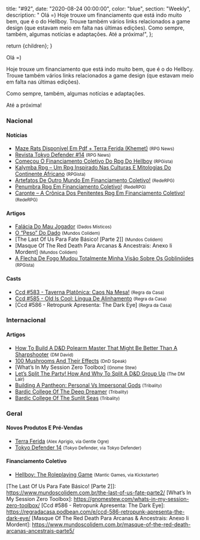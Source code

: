 
  title: "#92",
  date: "2020-08-24 00:00:00",
  color: "blue",
  section: "Weekly",
  description:
    "    Olá =)    Hoje trouxe um financiamento que está indo muito bem, que é o do Hellboy. Trouxe também vários links relacionados a game design (que estavam meio em falta nas últimas edições).    Como sempre, também, algumas notícias e adaptações.    Até a próxima!",
};

  return <InternalLayout meta={meta}>{children}</InternalLayout>;
}

Olá =)

Hoje trouxe um financiamento que está indo muito bem, que é o do Hellboy. Trouxe também vários links relacionados a game design (que estavam meio em falta nas últimas edições).

Como sempre, também, algumas notícias e adaptações.

Até a próxima!

### Nacional

#### Notícias

- [Maze Rats Disponível Em Pdf + Terra Ferida (Khemet)] <small>(RPG News)</small>
- [Revista Tokyo Defender #14] <small>(RPG News)</small>
- [Começou O Financiamento Coletivo Do Rpg Do Hellboy] <small>(RPGista)</small>
- [Kalymba Rpg – Um Rpg Inspirado Nas Culturas E Mitologias Do Continente Africano] <small>(RPGista)</small>
- [Artefatos De Outro Mundo Em Financiamento Coletivo!] <small>(RedeRPG)</small>
- [Penumbra Rpg Em Financiamento Coletivo!] <small>(RedeRPG)</small>
- [Caronte – A Crônica Dos Penitentes Rpg Em Financiamento Coletivo!] <small>(RedeRPG)</small>

#### Artigos

- [Falácia Do Mau Jogador] <small>(Dados Místicos)</small>
- [O “Peso” Do Dado] <small>(Mundos Colidem)</small>
- [The Last Of Us Para Fate Básico! [Parte 2]] <small>(Mundos Colidem)</small>
- [Masque Of The Red Death Para Arcanas &amp; Ancestrais: Anexo Ii Mordent] <small>(Mundos Colidem)</small>
- [A Flecha De Fogo Mudou Totalmente Minha Visão Sobre Os Goblinóides] <small>(RPGista)</small>

#### Casts

- [Ccd #583 - Taverna Platônica: Caos Na Mesa!] <small>(Regra da Casa)</small>
- [Ccd #585 - Old Is Cool: Língua De Alinhamento] <small>(Regra da Casa)</small>
- [Ccd #586 - Retropunk Apresenta: The Dark Eye] <small>(Regra da Casa)</small>

### Internacional

#### Artigos

- [How To Build A D&amp;D Polearm Master That Might Be Better Than A Sharpshooter] <small>(DM David)</small>
- [100 Mushrooms And Their Effects] <small>(DnD Speak)</small>
- [What’s In My Session Zero Toolbox] <small>(Gnome Stew)</small>
- [Let’s Split The Party! How And Why To Split A D&amp;D Group Up] <small>(The DM Lair)</small>
- [Building A Pantheon: Personal Vs Impersonal Gods] <small>(Tribality)</small>
- [Bardic College Of The Deep Dreamer] <small>(Tribality)</small>
- [Bardic College Of The Sunlit Seas] <small>(Tribality)</small>

### Geral

#### Novos Produtos E Pré-Vendas

- [Terra Ferida] <small>(Alex Aprigio, via Gentle Ogre)</small>
- [Tokyo Defender 14] <small>(Tokyo Defender, via Tokyo Defender)</small>

#### Financiamento Coletivo

- [Hellboy: The Roleplaying Game] <small>(Mantic Games, via Kickstarter)</small>

[artefatos de outro mundo em financiamento coletivo!]: https://www.rederpg.com.br/2020/08/22/artefatos-de-outro-mundo-em-financiamento-coletivo/
[maze rats disponível em pdf + terra ferida (khemet)]: https://newsrpg.wordpress.com/2020/08/22/maze-rats-disponivel-em-pdf-terra-ferida-khemet/
[terra ferida]: https://gentleogre.com.br/produto/terra-ferida/
[penumbra rpg em financiamento coletivo!]: https://www.rederpg.com.br/2020/08/20/penumbra-rpg-em-financiamento-coletivo/
[começou o financiamento coletivo do rpg do hellboy]: https://rpgista.com.br/2020/08/20/rpg-do-hellboy/
[hellboy: the roleplaying game]: https://www.kickstarter.com/projects/manticgames/hellboy-the-next-chapter
[revista tokyo defender #14]: https://newsrpg.wordpress.com/2020/08/20/revista-tokyo-defender-14/
[tokyo defender 14]: http://tokyodefender.com/tokyo-defender-14/
[kalymba rpg – um rpg inspirado nas culturas e mitologias do continente africano]: https://rpgista.com.br/2020/08/19/kalymba-rpg-um-rpg-de-acao-e-aventura-epica-inspirado-nas-culturas-e-mitologias-do-continente-africano/
[let’s split the party! how and why to split a d&amp;d group up]: https://www.thedmlair.com/2020/08/18/lets-split-the-party-how-and-why-to-split-a-dd-group-up/
[how to build a d&amp;d polearm master that might be better than a sharpshooter]: https://dmdavid.com/tag/how-to-build-a-dd-polearm-master-that-might-be-better-than-a-sharpshooter/
[falácia do mau jogador]: https://dadosmisticos.com/2020/08/18/falacia-do-mau-jogador/
[building a pantheon: personal vs impersonal gods]: https://www.tribality.com/2020/08/18/building-a-pantheon-personal-vs-impersonal-gods/
[caronte – a crônica dos penitentes rpg em financiamento coletivo!]: https://www.rederpg.com.br/2020/08/18/caronte-a-cronica-dos-penitentes-rpg-em-financiamento-coletivo/
[ccd #583 - taverna platônica: caos na mesa!]: https://regradacasa.podbean.com/e/ccd-583-taverna-platonica-caos-na-mesa/
[100 mushrooms and their effects]: http://dndspeak.com/2020/08/100-mushrooms-and-their-effects/
[o “peso” do dado]: https://www.mundoscolidem.com.br/peso-dado/
[bardic college of the deep dreamer]: https://www.tribality.com/2020/08/20/bardic-college-of-the-deep-dreamer/
[a flecha de fogo mudou totalmente minha visão sobre os goblinóides]: https://rpgista.com.br/2020/08/20/leia-flecha-de-fogo-e-os-goblinoides-nao-serao-mais-os-mesmos-para-voce/
[ccd #585 - old is cool: língua de alinhamento]: https://regradacasa.podbean.com/e/ccd-585-old-is-cool-lingua-de-alinhamento/
[bardic college of the sunlit seas]: https://www.tribality.com/2020/08/21/bardic-college-of-the-sunlit-seas/

[The Last Of Us Para Fate Básico! [Parte 2]]: https://www.mundoscolidem.com.br/the-last-of-us-fate-parte2/
[What’s In My Session Zero Toolbox]: https://gnomestew.com/whats-in-my-session-zero-toolbox/
[Ccd #586 - Retropunk Apresenta: The Dark Eye]: https://regradacasa.podbean.com/e/ccd-586-retropunk-apresenta-the-dark-eye/
[Masque Of The Red Death Para Arcanas &amp; Ancestrais: Anexo Ii Mordent]: https://www.mundoscolidem.com.br/masque-of-the-red-death-arcanas-ancestrais-parte5/
